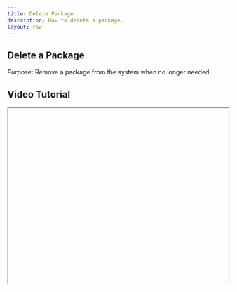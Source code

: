```yaml
---
title: Delete Package
description: How to delete a package.
layout: raw
---
```



<div className="mdx-content">

## Delete a Package

 

*Purpose*: Remove a package from the system when no longer needed.

## Video Tutorial



<iframe
  width="100%"
  height="400"
  title="Delete Package Tutorial"
  allowFullScreen
  className="rounded-lg"
/>

---

## Steps:



❶ **Use the three-dot menu or open the package details panel**  
To access package actions.

❷ **Choose Delete**  
Click on the **Delete** option to initiate deletion.

❸ **A confirmation dialog appears**  
You must confirm the action.

❹ **Click Confirm**  
A message confirms the deletion.

---

**Tip for First-Time Users**:  
Be cautious—deletion is permanent and cannot be undone.

<div className="space-y-4 mt-6">

<div className="my-10 border-t border-gray-200" />

## More questions about this


</div>
<div className="space-y-4 mt-6">
  <details className="bg-white rounded-md p-4 border border-gray-300">
  <summary
    className="font-medium text-base text-gray-900"
    style={{
      backgroundColor: 'transparent',
      outline: 'none',
      cursor: 'pointer',
      userSelect: 'none',
      listStyle: 'none',
    }}
  >Can I restore a deleted package?</summary>
   <p className="mt-2 text-sm text-gray-700">
      No, once deleted, the package cannot be recovered.
    </p>
  </details>

  <details className="bg-white rounded-md p-4 border border-gray-300">
  <summary
    className="font-medium text-base text-gray-900"
    style={{
      backgroundColor: 'transparent',
      outline: 'none',
      cursor: 'pointer',
      userSelect: 'none',
      listStyle: 'none',
    }}
  >Will this affect existing bookings?</summary>
    <p className="mt-2 text-sm text-gray-700">
      No, existing bookings will remain but the package will no longer be available for new use.
    </p>
  </details>
</div>
</div>

---

<div className="space-y-4 mt-6">

<div className="my-10 border-t border-gray-200" />

<div className="mdx-content mt-10">

Was this article helpful?

<div style={{ display: 'flex', gap: '1rem' }}>
  <button style={{ padding: '0.5rem', borderRadius: '9999px', backgroundColor: '#f0f0f0' }}>
    👍
  </button>
  <button style={{ padding: '0.5rem', borderRadius: '9999px', backgroundColor: '#f0f0f0' }}>
    👎
  </button>
</div>
</div>

---
</div>
